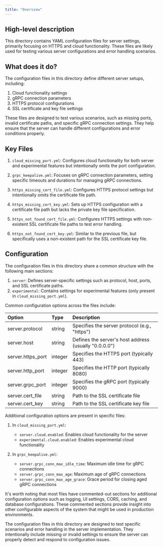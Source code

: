 ```yaml
---
title: "Overview"
---
```


## High-level description
This directory contains YAML configuration files for server settings, primarily focusing on HTTPS and cloud functionality. These files are likely used for testing various server configurations and error handling scenarios.

## What does it do?
The configuration files in this directory define different server setups, including:

1. Cloud functionality settings
2. gRPC connection parameters
3. HTTPS protocol configurations
4. SSL certificate and key file settings

These files are designed to test various scenarios, such as missing ports, invalid certificate paths, and specific gRPC connection settings. They help ensure that the server can handle different configurations and error conditions properly.

## Key Files

1. `cloud_missing_port.yml`: Configures cloud functionality for both server and experimental features but intentionally omits the port configuration.

2. `grpc_keepalive.yml`: Focuses on gRPC connection parameters, setting specific timeouts and durations for managing gRPC connections.

3. `https_missing_cert_file.yml`: Configures HTTPS protocol settings but intentionally omits the certificate file path.

4. `https_missing_cert_key.yml`: Sets up HTTPS configuration with a certificate file path but lacks the private key file specification.

5. `https_not_found_cert_file.yml`: Configures HTTPS settings with non-existent SSL certificate file paths to test error handling.

6. `https_not_found_cert_key.yml`: Similar to the previous file, but specifically uses a non-existent path for the SSL certificate key file.

## Configuration
The configuration files in this directory share a common structure with the following main sections:

1. `server`: Defines server-specific settings such as protocol, host, ports, and SSL certificate paths.
2. `experimental`: Contains settings for experimental features (only present in `cloud_missing_port.yml`).

Common configuration options across the files include:

| Option | Type | Description |
|:-------|:-----|:------------|
| server.protocol | string | Specifies the server protocol (e.g., "https") |
| server.host | string | Defines the server's host address (usually "0.0.0.0") |
| server.https_port | integer | Specifies the HTTPS port (typically 443) |
| server.http_port | integer | Specifies the HTTP port (typically 8080) |
| server.grpc_port | integer | Specifies the gRPC port (typically 9000) |
| server.cert_file | string | Path to the SSL certificate file |
| server.cert_key | string | Path to the SSL certificate key file |

Additional configuration options are present in specific files:

1. In `cloud_missing_port.yml`:
   - `server.cloud.enabled`: Enables cloud functionality for the server
   - `experimental.cloud.enabled`: Enables experimental cloud functionality

2. In `grpc_keepalive.yml`:
   - `server.grpc_conn_max_idle_time`: Maximum idle time for gRPC connections
   - `server.grpc_conn_max_age`: Maximum age of gRPC connections
   - `server.grpc_conn_max_age_grace`: Grace period for closing aged gRPC connections

It's worth noting that most files have commented-out sections for additional configuration options such as logging, UI settings, CORS, caching, and database configurations. These commented sections provide insight into other configurable aspects of the system that might be used in production environments.

The configuration files in this directory are designed to test specific scenarios and error handling in the server implementation. They intentionally include missing or invalid settings to ensure the server can properly detect and respond to configuration issues.